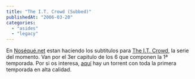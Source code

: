 ```yaml
---
title: "The I.T. Crowd (Subbed)"
publishedAt: "2006-03-20"
categories: 
  - "asides"
  - "legacy"
---
```


En [Noséqué.net](http://www.noseque.net/wordpress/) estan haciendo los subtitulos para [The I.T. Crowd](http://www.theitcrowd.co.uk/), la serie del momento. Van por el 3er capitulo de los 6 que componen la 1ª temporada. Por si os interesa, [aquí](http://www.mininova.org/get/243893) hay un torrent con toda la primera temporada en alta calidad.
